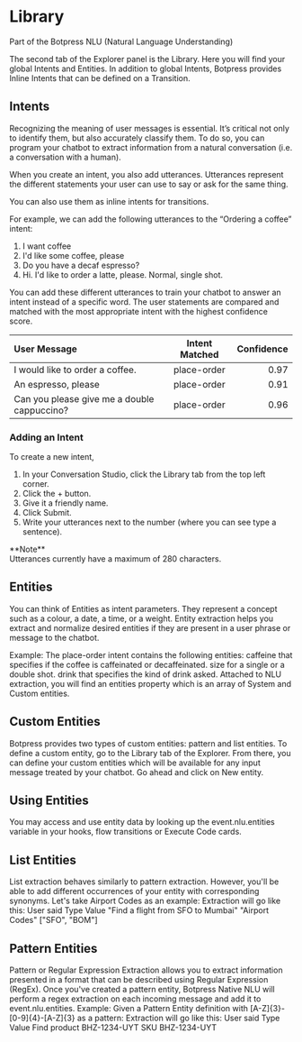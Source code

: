 
# Library

Part of the Botpress NLU (Natural Language Understanding)

The second tab of the Explorer panel is the Library. Here you will find your global Intents and Entities. In addition to global Intents, Botpress provides Inline Intents that can be defined on a Transition.

## Intents

Recognizing the meaning of user messages is essential. It’s critical not only to identify them, but also accurately classify them. To do so, you can program your chatbot to extract information from a natural conversation (i.e. a conversation with a human).

When you create an intent, you also add utterances. Utterances represent the different statements your user can use to say or ask for the same thing.

You can also use them as inline intents for transitions.

For example, we can add the following utterances to the “Ordering a coffee” intent:

1. I want coffee
2. I'd like some coffee, please
3. Do you have a decaf espresso?
4. Hi. I'd like to order a latte, please. Normal, single shot.

You can add these different utterances to train your chatbot to answer an intent instead of a specific word. The user statements are compared and matched with the most appropriate intent with the highest confidence score.

| User Message | Intent Matched | Confidence |
| :--- | :---: | ---: |
| I would like to order a coffee. | place-order | 0.97 |
| An espresso, please | place-order | 0.91 |
| Can you please give me a double cappuccino? | place-order | 0.96 |


### Adding an Intent

To create a new intent,

1. In your Conversation Studio, click the Library tab from the top left corner.
2. Click the + button.
3. Give it a friendly name.
4. Click Submit.
5. Write your utterances next to the number (where you can see type a sentence).

<Callout type="info">
  **Note** <br/>
  Utterances currently have a maximum of 280 characters.
</Callout>

## Entities

You can think of Entities as intent parameters. They represent a concept such as a colour, a date, a time, or a weight. Entity extraction helps you extract and normalize desired entities if they are present in a user phrase or message to the chatbot.

Example: The place-order intent contains the following entities:
caffeine that specifies if the coffee is caffeinated or decaffeinated.
size for a single or a double shot.
drink that specifies the kind of drink asked.
Attached to NLU extraction, you will find an entities property which is an array of System and Custom entities.

## Custom Entities

Botpress provides two types of custom entities: pattern and list entities. To define a custom entity, go to the Library tab of the Explorer. From there, you can define your custom entities which will be available for any input message treated by your chatbot. Go ahead and click on New entity.

## Using Entities

You may access and use entity data by looking up the event.nlu.entities variable in your hooks, flow transitions or Execute Code cards.

## List Entities

List extraction behaves similarly to pattern extraction. However, you'll be able to add different occurrences of your entity with corresponding synonyms.
Let's take Airport Codes as an example:
Extraction will go like this:
User said
Type
Value
"Find a flight from SFO to Mumbai"
"Airport Codes"
["SFO", "BOM"]

## Pattern Entities

Pattern or Regular Expression Extraction allows you to extract information presented in a format that can be described using Regular Expression (RegEx). Once you've created a pattern entity, Botpress Native NLU will perform a regex extraction on each incoming message and add it to event.nlu.entities.
Example:
Given a Pattern Entity definition with [A-Z]{3}-[0-9]{4}-[A-Z]{3} as a pattern:
Extraction will go like this:
User said
Type
Value
Find product BHZ-1234-UYT
SKU
BHZ-1234-UYT